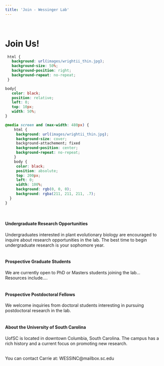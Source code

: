 ```yaml
---
title: 'Join - Wessinger Lab'
---
```

<br>

# Join Us!
 
```css
 html {
   background: url(images/wrightii_thin.jpg);
   background-size: 50%;
   background-position: right;
   background-repeat: no-repeat;
 }

body{
   color: black;
   position: relative;
   left: 0;
   top: 10px; 
   width: 50%; 
}

@media screen and (max-width: 480px) {
    html {
     background: url(images/wrightii_thin.jpg);
     background-size: cover;
     background-attachement; fixed
     background-position: center;
     background-repeat: no-repeat;
    }
    body {
     color: black;
     position: absolute; 
     top: 200px; 
     left: 0; 
     width: 100%; 
     background: rgb(0, 0, 0);
     background: rgba(211, 211, 211, .7);
  }
}
```

<br>

#### Undergraduate Research Opportunities

Undergraduates interested in plant evolutionary biology are encouraged to inquire about research opportunities in the lab. The best time to begin undergraduate research is your sophomore year.
<br><br>

#### Prospective Graduate Students

We are currently open to PhD or Masters students joining the lab... Resources include....
<br><br>

#### Prospective Postdoctoral Fellows

We welcome inquiries from doctoral students interesting in pursuing postdoctoral research in the lab.
<br><br>

#### About the University of South Carolina

UofSC is located in downtown Columbia, South Carolina. The campus has a rich history and a current focus on promoting new research.
<br><br>


You can contact Carrie at:
WESSINC@mailbox.sc.edu